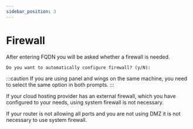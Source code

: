 ```yaml
---
sidebar_position: 3
---
```



# Firewall

After entering FQDN you will be asked whether a firewall is needed.

```
Do you want to automatically configure firewall? (y/N):
```

:::caution
If you are using panel and wings on the same machine, you need to select the same option in both prompts.
:::

<Tabs>
  <TabItem value="cloud_hosting" label="Cloud hosting" default>
    <p>
      If your cloud hosting provider has an external firewall, which you have
      configured to your needs, using system firewall is not necessary.
    </p>
  </TabItem>
  <TabItem value="self_hosting" label="Self Hosting">
    <p>
      If your router is not allowing all ports and you are not using DMZ it is
      not necessary to use system firewall.
    </p>
  </TabItem>
</Tabs>
